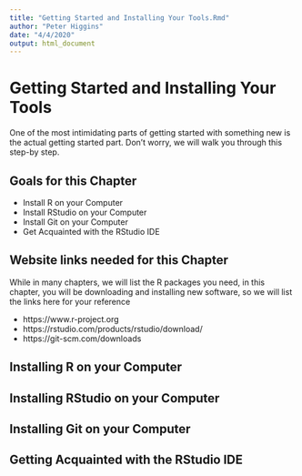 ```yaml
---
title: "Getting Started and Installing Your Tools.Rmd"
author: "Peter Higgins"
date: "4/4/2020"
output: html_document
---
```




# Getting Started and Installing Your Tools

One of the most intimidating parts of getting started with something new is the actual getting started part. Don't worry, we will walk you through this step-by step. 

## Goals for this Chapter
- Install R on your Computer
- Install RStudio on your Computer
- Install Git on your Computer
- Get Acquainted with the RStudio IDE

## Website links needed for this Chapter
While in many chapters, we will list the R packages you need, in this chapter, you will be downloading and installing new software, so we will list the links here for your reference    

- https://www.r-project.org
- https://rstudio.com/products/rstudio/download/
- https://git-scm.com/downloads 

## Installing R on your Computer


## Installing RStudio on your Computer


## Installing Git on your Computer


## Getting Acquainted with the RStudio IDE
